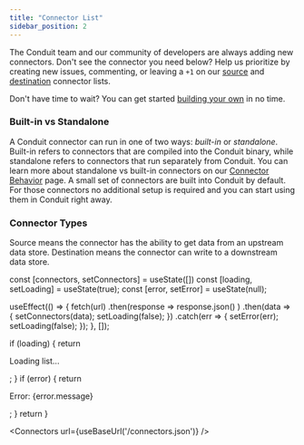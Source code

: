 ```yaml
---
title: "Connector List"
sidebar_position: 2
---
```


The Conduit team and our community of developers are always adding new connectors.
Don't see the connector you need below? Help us prioritize by creating new issues,
commenting, or leaving a `+1` on our [source](https://github.com/ConduitIO/conduit/issues?q=is%3Aissue+label%3Aconnector%3Asource+is%3Aopen)
and [destination](https://github.com/ConduitIO/conduit/issues?q=is%3Aissue+label%3Aconnector%3Adestination+is%3Aopen)
connector lists.


Don't have time to wait? You can get started [building your own](/docs/connectors/building) in no time.

### Built-in vs Standalone

A Conduit connector can run in one of two ways: _built-in_ or _standalone_.
Built-in refers to connectors that are compiled into the Conduit binary, while
standalone refers to connectors that run separately from Conduit. You can learn
more about standalone vs built-in connectors on our
[Connector Behavior](/docs/connectors/behavior) page. A small set of connectors
are built into Conduit by default. For those connectors no additional setup is
required and you can start using them in Conduit right away.

### Connector Types

Source means the connector has the ability to get data from an upstream data
store. Destination means the connector can write to a downstream data store.


  const [connectors, setConnectors] = useState([])
  const [loading, setLoading] = useState(true);
  const [error, setError] = useState(null);

  useEffect(() => {
    fetch(url)
      .then(response => response.json() )
      .then(data => {
        setConnectors(data);
        setLoading(false);
      })
      .catch(err => {
        setError(err);
        setLoading(false);
      });
  }, []);

  if (loading) {
    return <p>Loading list...</p>;
  }
  if (error) {
    return <p>Error: {error.message}</p>;
  }
  return <ConnectorList connectors={connectors} />
}

<Connectors url={useBaseUrl('/connectors.json')} />
